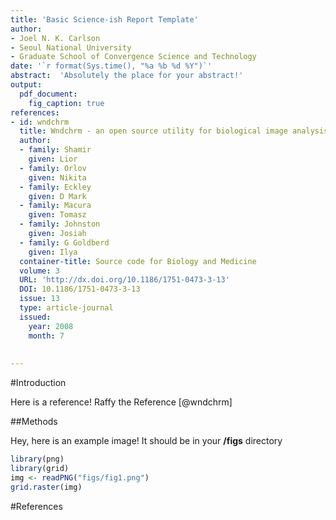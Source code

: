 ```yaml
---
title: 'Basic Science-ish Report Template'
author:
- Joel N. K. Carlson
- Seoul National University
- Graduate School of Convergence Science and Technology
date: '`r format(Sys.time(), "%a %b %d %Y")`'
abstract:  'Absolutely the place for your abstract!'
output:
  pdf_document:
    fig_caption: true
references:    
- id: wndchrm
  title: Wndchrm - an open source utility for biological image analysis
  author:
  - family: Shamir
    given: Lior
  - family: Orlov
    given: Nikita  
  - family: Eckley
    given: D Mark  
  - family: Macura
    given: Tomasz 
  - family: Johnston
    given: Josiah  
  - family: G Goldberd
    given: Ilya      
  container-title: Source code for Biology and Medicine
  volume: 3
  URL: 'http://dx.doi.org/10.1186/1751-0473-3-13'
  DOI: 10.1186/1751-0473-3-13
  issue: 13
  type: article-journal
  issued:
    year: 2008
    month: 7
    
  
---
```



#Introduction

Here is a reference! Raffy the Reference [@wndchrm]

##Methods

Hey, here is an example image! It should be in your **/figs** directory

```r
library(png)
library(grid)
img <- readPNG("figs/fig1.png")
grid.raster(img)
``` 


#References
